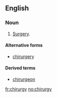 ==English==

===Noun===
{{en-noun|chirurgies}}

# {{context|archaic|lang=en}} [[surgery|Surgery]].

====Alternative forms====
* [[chirurgery]]

====Derived terms====
* [[chirurgeon]]

[[fr:chirurgy]]
[[no:chirurgy]]